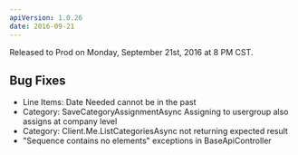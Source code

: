 ```yaml
---
apiVersion: 1.0.26
date: 2016-09-21
---
```


Released to Prod on Monday, September 21st, 2016 at 8 PM CST.

## Bug Fixes

- Line Items: Date Needed cannot be in the past
- Category: SaveCategoryAssignmentAsync Assigning to usergroup also assigns at company level
- Category: Client.Me.ListCategoriesAsync not returning expected result
- "Sequence contains no elements" exceptions in BaseApiController
